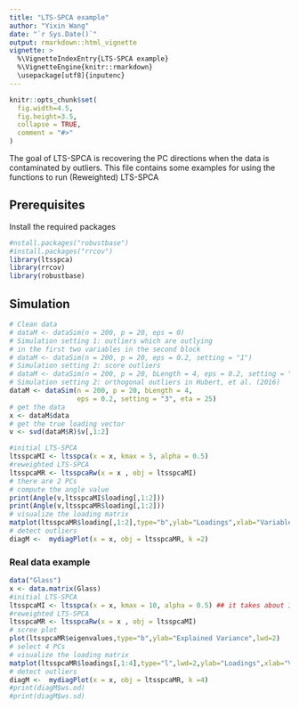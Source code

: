 ```yaml
---
title: "LTS-SPCA example"
author: "Yixin Wang"
date: "`r Sys.Date()`"
output: rmarkdown::html_vignette
vignette: >
  %\VignetteIndexEntry{LTS-SPCA example}
  %\VignetteEngine{knitr::rmarkdown}
  \usepackage[utf8]{inputenc}
---
```


```r
knitr::opts_chunk$set(
  fig.width=4.5, 
  fig.height=3.5,
  collapse = TRUE,
  comment = "#>"
)
```

The goal of LTS-SPCA is recovering the PC directions when the data is contaminated by outliers. 
This file contains some examples for using the functions to run (Reweighted) LTS-SPCA


## Prerequisites
Install the required packages
```r
#nstall.packages("robustbase")
#install.packages("rrcov")
library(ltsspca)
library(rrcov)
library(robustbase)
```

## Simulation
```r
# Clean data
# dataM <- dataSim(n = 200, p = 20, eps = 0)
# Simulation setting 1: outliers which are outlying 
# in the first two variables in the second block
# dataM <- dataSim(n = 200, p = 20, eps = 0.2, setting = "1")
# Simulation setting 2: score outliers
# dataM <- dataSim(n = 200, p = 20, bLength = 4, eps = 0.2, setting = "2")
# Simulation setting 2: orthogonal outliers in Hubert, et al. (2016)
dataM <- dataSim(n = 200, p = 20, bLength = 4, 
                 eps = 0.2, setting = "3", eta = 25)
# get the data
x <- dataM$data
# get the true loading vector
v <- svd(dataM$R)$v[,1:2]

#initial LTS-SPCA
ltsspcaMI <- ltsspca(x = x, kmax = 5, alpha = 0.5)
#reweighted LTS-SPCA
ltsspcaMR <- ltsspcaRw(x = x , obj = ltsspcaMI)
# there are 2 PCs
# compute the angle value
print(Angle(v,ltsspcaMI$loading[,1:2]))
print(Angle(v,ltsspcaMR$loading[,1:2]))
# visualize the loading matrix
matplot(ltsspcaMR$loading[,1:2],type="b",ylab="Loadings",xlab="Variables")
# detect outliers
diagM <-  mydiagPlot(x = x, obj = ltsspcaMR, k =2)
```


### Real data example
```r
data("Glass")
x <- data.matrix(Glass)
#initial LTS-SPCA
ltsspcaMI <- ltsspca(x = x, kmax = 10, alpha = 0.5) ## it takes about 1 minutes
#reweighted LTS-SPCA
ltsspcaMR <- ltsspcaRw(x = x , obj = ltsspcaMI)
# scree plot
plot(ltsspcaMR$eigenvalues,type="b",ylab="Explained Variance",lwd=2)
# select 4 PCs
# visualize the loading matrix
matplot(ltsspcaMR$loadings[,1:4],type="l",lwd=2,ylab="Loadings",xlab="Variables")
# detect outliers
diagM <-  mydiagPlot(x = x, obj = ltsspcaMR, k =4)
#print(diagM$ws.od)
#print(diagM$ws.sd)
```

